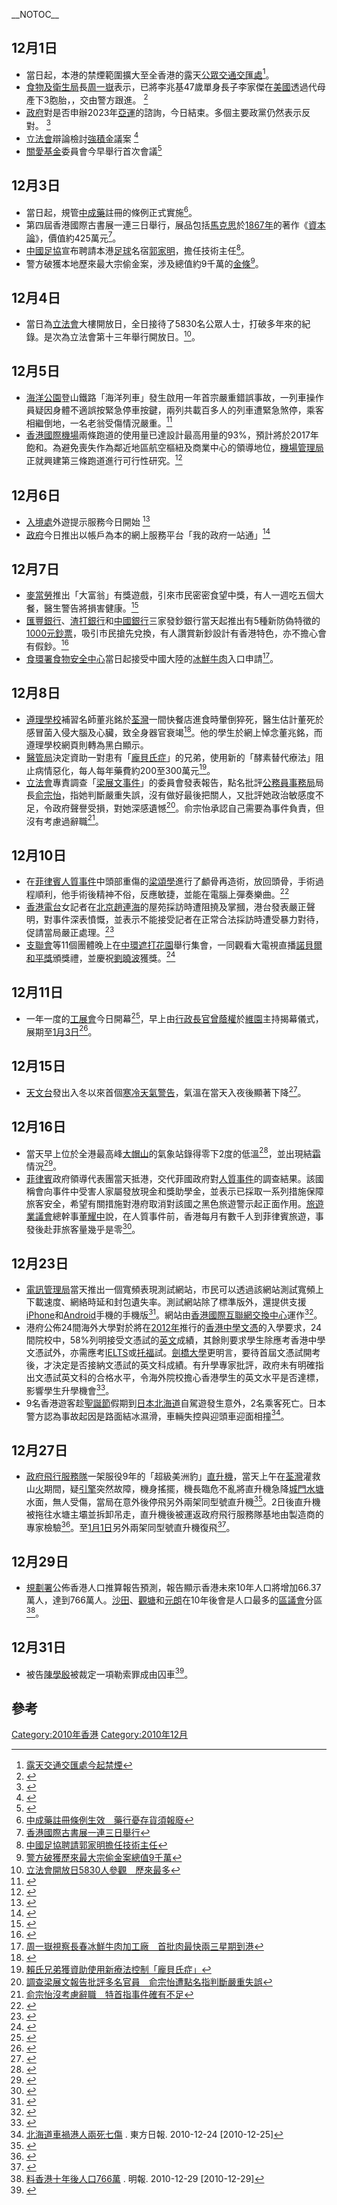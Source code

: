 <noinclude>{{NoteUTC+8}}
{{Portal:香港新聞動態/Calendar}}</noinclude>
__NOTOC__

==12月1日==
<!--* <ref>[]</ref>-->
*當日起，本港的禁煙範圍擴大至全香港的露天[[公共交通交匯處|公眾交通交匯處]]<ref>[http://rthk.hk/rthk/news/expressnews/20101201/news_20101201_55_716650.htm 露天交通交匯處今起禁煙]</ref>。
*[[食物及衛生局|食物及衛生局]]長[[周一嶽|周一嶽]]表示，已將李兆基47歲單身長子李家傑在[[美國|美國]]透過代母產下3胞胎，，交由警方跟進。 <ref>{{Cite web |url=http://hk.news.yahoo.com/article/101201/4/ljg8.html |title=存档副本 |accessdate=2010-12-01 |archive-date=2010-12-04 |archive-url=https://web.archive.org/web/20101204105245/http://hk.news.yahoo.com/article/101201/4/ljg8.html |dead-url=no }}</ref>
*[[香港政府|政府]]對是否申辦2023年[[亞運|亞運]]的諮詢，今日結束。多個主要政黨仍然表示反對。 <ref>{{Cite web |url=http://hk.news.yahoo.com/article/101201/18/ljl8.html |title=存档副本 |accessdate=2010-12-01 |archive-date=2010-12-06 |archive-url=https://web.archive.org/web/20101206055715/http://hk.news.yahoo.com/article/101201/18/ljl8.html |dead-url=no }}</ref>
*[[香港特別行政區立法會|立法會]]辯論檢討[[強積金|強積金]]議案 <ref>{{Cite web |url=http://hk.news.yahoo.com/article/101201/18/ljgp.html |title=存档副本 |accessdate=2010-12-01 |archive-date=2010-12-04 |archive-url=https://web.archive.org/web/20101204122802/http://hk.news.yahoo.com/article/101201/18/ljgp.html |dead-url=no }}</ref>
*[[關愛基金|關愛基金]]委員會今早舉行首次會議<ref>{{Cite web |url=http://hk.news.yahoo.com/article/101201/18/ljal.html |title=存档副本 |accessdate=2010-12-01 |archive-date=2010-12-05 |archive-url=https://web.archive.org/web/20101205003754/http://hk.news.yahoo.com/article/101201/18/ljal.html |dead-url=no }}</ref>

==12月3日==
*當日起，規管[[中成藥|中成藥]]註冊的條例正式實施<ref>[http://rthk.hk/rthk/news/expressnews/20101203/news_20101203_55_717166.htm 中成藥註冊條例生效　藥行憂存貨須報廢]</ref>。
*第四屆香港國際古書展一連三日舉行，展品包括[[馬克思|馬克思]]於[[1867年|1867年]]的著作《[[資本論|資本論]]》，價值約425萬元<ref>[http://rthk.hk/rthk/news/expressnews/20101203/news_20101203_55_717330.htm 香港國際古書展一連三日舉行]</ref>。
*[[中國足協|中國足協]]宣布聘請本港[[足球|足球]]名宿[[郭家明|郭家明]]，擔任技術主任<ref>[http://rthk.hk/rthk/news/expressnews/20101203/news_20101203_55_717317.htm 中國足協聘請郭家明擔任技術主任]</ref>。
*警方破獲本地歷來最大宗偷金案，涉及總值約9千萬的[[金條|金條]]<ref>[http://rthk.hk/rthk/news/expressnews/20101203/news_20101203_55_717257.htm 警方破獲歷來最大宗偷金案總值9千萬]</ref>。
==12月4日==
*當日為[[香港特別行政區立法會|立法會]]大樓開放日，全日接待了5830名公眾人士，打破多年來的紀錄。是次為立法會第十三年舉行開放日。<ref>[http://rthk.hk/rthk/news/expressnews/20101204/news_20101204_55_717511.htm 立法會開放日5830人參觀　歷來最多]</ref>。

==12月5日==
*[[香港海洋公園|海洋公園]]登山鐵路「海洋列車」發生啟用一年首宗嚴重錯誤事故，一列車操作員疑因身體不適誤按緊急停車按鍵，兩列共載百多人的列車遭緊急煞停，乘客相繼倒地，一名老翁受傷情況嚴重。<ref>{{Cite web |url=http://orientaldaily.on.cc/cnt/news/20101206/00174_001.html |title=海洋列車煞錯掣 百遊客「搖骰仔」 阿伯撞甩牙命危 |accessdate=2010-12-09 |archive-date=2010-12-08 |archive-url=https://web.archive.org/web/20101208032251/http://orientaldaily.on.cc/cnt/news/20101206/00174_001.html |dead-url=no }}</ref>
*[[香港國際機場|香港國際機場]]兩條跑道的使用量已達設計最高用量的93%，預計將於2017年飽和。為避免喪失作為鄰近地區航空樞紐及商業中心的領導地位，[[香港機場管理局|機場管理局]]正就興建第三條跑道進行可行性研究。<ref>{{Cite web |url=http://orientaldaily.on.cc/cnt/news/20101206/00176_023.html |title=存档副本 |accessdate=2010-12-09 |archive-date=2010-12-09 |archive-url=https://web.archive.org/web/20101209021845/http://orientaldaily.on.cc/cnt/news/20101206/00176_023.html |dead-url=no }}</ref>

==12月6日==
<!--* <ref>[]</ref>-->
*[[入境處|入境處]]外遊提示服務今日開始 <ref>{{Cite web |url=http://hk.news.yahoo.com/article/101201/18/ljk2.html |title=存档副本 |accessdate=2010-12-01 |archive-date=2010-12-04 |archive-url=https://web.archive.org/web/20101204160144/http://hk.news.yahoo.com/article/101201/18/ljk2.html |dead-url=no }}</ref>
*[[香港政府|政府]]今日推出以帳戶為本的網上服務平台「我的政府一站通」<ref>{{Cite web |url=http://hk.news.yahoo.com/article/101201/4/ljew.html |title=存档副本 |accessdate=2010-12-01 |archive-date=2010-12-05 |archive-url=https://web.archive.org/web/20101205024630/http://hk.news.yahoo.com/article/101201/4/ljew.html |dead-url=no }}</ref>

==12月7日==
*[[麥當勞|麥當勞]]推出「大富翁」有獎遊戲，引來市民密密食望中獎，有人一週吃五個大餐，醫生警告將損害健康。<ref>{{Cite web |url=http://news.mingpao.com/20101208/gca1.htm |title=大富翁遊戲 市民狂啃麥當勞 「一周食10個加大餐」 醫生警告損健康 |accessdate=2010-12-08 |archive-date=2010-12-11 |archive-url=https://web.archive.org/web/20101211210053/http://news.mingpao.com/20101208/gca1.htm |dead-url=no }}</ref>
*[[匯豐銀行|匯豐銀行]]、[[渣打銀行|渣打銀行]]和[[中國銀行|中國銀行]]三家發鈔銀行當天起推出有5種新防偽特徵的[[港幣|1000元鈔票]]，吸引市民搶先兌換，有人讚賞新鈔設計有香港特色，亦不擔心會有假鈔。<ref>{{Cite web |url=http://news.mingpao.com/20101208/ggb1.htm |title=趕換新鈔市民稱具香港特色 |accessdate=2010-12-08 |archive-date=2016-03-04 |archive-url=https://web.archive.org/web/20160304200730/http://news.mingpao.com/20101208/ggb1.htm |dead-url=no }}</ref>
*[[食環署|食環署]][[食物安全中心|食物安全中心]]當日起接受中國大陸的[[冰鮮|冰鮮]][[牛肉|牛肉]]入口申請<ref>[http://rthk.hk/rthk/news/expressnews/20101207/news_20101207_55_718195.htm 周一嶽視察長春冰鮮牛肉加工廠　首批肉最快兩三星期到港]</ref>。

==12月8日==
*[[遵理學校|遵理學校]]補習名師董兆銘於[[荃灣|荃灣]]一間快餐店進食時暈倒猝死，醫生估計董死於感冒菌入侵大腦及心臟，致全身器官衰竭<ref>{{Cite web |url=http://orientaldaily.on.cc/cnt/news/20101209/00176_048.html |title=遵理補習名師暈到猝死 |accessdate=2010-12-09 |archive-date=2010-12-12 |archive-url=https://web.archive.org/web/20101212093632/http://orientaldaily.on.cc/cnt/news/20101209/00176_048.html |dead-url=no }}</ref>。他的學生於網上悼念董兆銘，而遵理學校網頁則轉為黑白顯示。
*[[醫管局|醫管局]]決定資助一對患有「[[龐貝氏症|龐貝氏症]]」的兄弟，使用新的「酵素替代療法」阻止病情惡化，每人每年藥費約200至300萬元<ref>[http://rthk.hk/rthk/news/expressnews/20101208/news_20101208_55_718481.htm 賴氏兄弟獲資助使用新療法控制「龐貝氏症」]</ref>。
*[[香港特別行政區立法會|立法會]]專責調查「[[梁展文事件|梁展文事件]]」的委員會發表報告，點名批評[[公務員事務局|公務員事務局]]局長[[俞宗怡|俞宗怡]]，指她判斷嚴重失誤，沒有做好最後把關人，又批評她政治敏感度不足，令政府聲譽受損，對她深感遺憾<ref>[http://rthk.hk/rthk/news/expressnews/20101208/news_20101208_55_718302.htm 調查梁展文報告批評多名官員　俞宗怡遭點名指判斷嚴重失誤]</ref>。俞宗怡承認自己需要為事件負責，但沒有考慮過辭職<ref>[http://rthk.hk/rthk/news/expressnews/20101208/news_20101208_55_718448.htm 俞宗怡沒考慮辭職　特首指事件確有不足]</ref>。

==12月10日==
*在[[菲律賓人質事件|菲律賓人質事件]]中頭部重傷的[[梁頌學|梁頌學]]進行了顱骨再造術，放回頭骨，手術過程順利，他手術後精神不俗，反應敏捷，並能在電腦上彈奏樂曲。<ref>{{Cite web |url=http://inews.mingpao.com/htm/INews/20101210/gb51850c.htm |title=梁頌學顱骨再造過程順利 |accessdate=2010-12-10 |archive-date=2010-12-15 |archive-url=https://web.archive.org/web/20101215214249/http://inews.mingpao.com/htm/INews/20101210/gb51850c.htm |dead-url=no }}</ref>
*[[香港電台|香港電台]]女記者在[[北京|北京]][[趙連海|趙連海]]的屋苑採訪時遭阻撓及掌摑，港台發表嚴正聲明，對事件深表憤慨，並表示不能接受記者在正常合法採訪時遭受暴力對待，促請當局嚴正處理。<ref>{{Cite web |url=http://inews.mingpao.com/htm/INews/20101210/gb51532i.htm |title=駐京記者遭掌摑 港台憤慨 |accessdate=2010-12-10 |archive-date=2010-12-11 |archive-url=https://web.archive.org/web/20101211233509/http://inews.mingpao.com/htm/INews/20101210/gb51532i.htm |dead-url=no }}</ref>
*[[支聯會|支聯會]]等11個團體晚上在[[中環|中環]][[遮打花園|遮打花園]]舉行集會，一同觀看大電視直播[[2010年诺贝尔和平奖|諾貝爾和平獎]]頒獎禮，並慶祝[[劉曉波|劉曉波]]獲獎。<ref>{{Cite web |url=http://inews.mingpao.com/htm/INews/20101210/gb52148a.htm |title=逾百人中環觀看諾獎頒獎 |accessdate=2010-12-10 |archive-date=2010-12-14 |archive-url=https://web.archive.org/web/20101214095910/http://inews.mingpao.com/htm/INews/20101210/gb52148a.htm |dead-url=no }}</ref>

==12月11日==
<!--* <ref>[]</ref>-->
*一年一度的[[工展會|工展會]]今日開幕<ref>{{Cite web |url=http://hk.news.yahoo.com/article/101201/18/ljjp.html |title=存档副本 |accessdate=2010-12-01 |archive-date=2010-12-04 |archive-url=https://web.archive.org/web/20101204123344/http://hk.news.yahoo.com/article/101201/18/ljjp.html |dead-url=no }}</ref>，早上由[[行政長官|行政長官]][[曾蔭權|曾蔭權]]於[[維園|維園]]主持揭幕儀式，展期至[[1月3日|1月3日]]<ref>{{Cite web |url=http://inews.mingpao.com/htm/INews/20101211/gb61508i.htm |title=工展開幕 |accessdate=2010-12-11 |archive-date=2010-12-14 |archive-url=https://web.archive.org/web/20101214101019/http://inews.mingpao.com/htm/INews/20101211/gb61508i.htm |dead-url=no }}</ref>。
==12月15日==
*[[香港天文台|天文台]]發出入冬以來首個[[香港寒冷天氣警告|寒冷天氣警告]]，氣溫在當天入夜後顯著下降<ref>{{Cite web |url=http://hk.news.yahoo.com/article/101215/18/ls00.html |title=入夜後氣溫將顯著下降當局開放11間避寒中心 |accessdate=2010-12-15 |archive-date=2010-12-19 |archive-url=https://web.archive.org/web/20101219023508/http://hk.news.yahoo.com/article/101215/18/ls00.html |dead-url=no }}</ref>。

==12月16日==
*當天早上位於全港最高峰[[大帽山|大帽山]]的氣象站錄得零下2度的低溫<ref>{{Cite web |url=http://inews.mingpao.com/htm/INews/20101216/gb41406a.htm |title=大帽山錄得零下2度低溫 |accessdate=2010-12-16 |archive-date=2011-12-05 |archive-url=https://web.archive.org/web/20111205140223/http://inews.mingpao.com/htm/INews/20101216/gb41406a.htm |dead-url=no }}</ref>，並出現結[[霜|霜]]情況<ref>{{Cite web |url=http://inews.mingpao.com/htm/INews/20101216/gb42032c.htm |title=大帽山今早結霜 |accessdate=2010-12-16 |archive-date=2011-12-05 |archive-url=https://web.archive.org/web/20111205142128/http://inews.mingpao.com/htm/INews/20101216/gb42032c.htm |dead-url=no }}</ref>。
*[[菲律賓|菲律賓]]政府領導代表團當天抵港，交代菲國政府對[[菲律賓人質事件|人質事件]]的調查結果。該國稱會向事件中受害人家屬發放現金和獎助學金，並表示已採取一系列措施保障旅客安全，希望有關措施對港府取消對該國之黑色旅遊警示起正面作用。[[香港旅遊業議會|旅遊業議會]]總幹事[[董耀中|董耀中]]說，在人質事件前，香港每月有數千人到菲律賓旅遊，事發後赴菲旅客量幾乎是零<ref>{{Cite web |url=http://inews.mingpao.com/htm/INews/20101216/gb41652a.htm |title=菲願向受害人質家屬發放現金 |accessdate=2010-12-16 |archive-date=2010-12-19 |archive-url=https://web.archive.org/web/20101219204514/http://inews.mingpao.com/htm/INews/20101216/gb41652a.htm |dead-url=no }}</ref>。

==12月23日==
*[[電訊管理局|電訊管理局]]當天推出一個寬頻表現測試網站，市民可以透過該網站測試寬頻上下載速度、網絡時延和封包遺失率。測試網站除了標準版外，還提供支援[[iPhone|iPhone]]和[[Android|Android]]手機的手機版<ref>{{Cite web |url=http://speedtest.ofta.gov.hk/indexc.html |title=電訊局寬頻測試表現 |access-date=2010-12-23 |archive-url=https://web.archive.org/web/20101226080143/http://speedtest.ofta.gov.hk/indexc.html |archive-date=2010-12-26 |dead-url=yes }}</ref>。網站由[[香港互聯網交換中心|香港國際互聯網交換中心]]運作<ref>{{Cite web |url=http://hk.news.yahoo.com/article/101223/4/lwe6.html |title=電訊局推出寬頻測試網站 |accessdate=2010-12-23 |archive-date=2010-12-27 |archive-url=https://web.archive.org/web/20101227012745/http://hk.news.yahoo.com/article/101223/4/lwe6.html |dead-url=no }}</ref>。
*港府公佈24間海外大學對於將在[[2012年|2012年]]推行的[[香港中學文憑|香港中學文憑]]的入學要求，24間院校中，58%列明接受文憑試的[[英文|英文]]成績，其餘則要求學生除應考香港中學文憑試外，亦需應考[[IELTS|IELTS]]或[[托福|托福]]試。[[劍橋大學|劍橋大學]]更明言，要待首屆文憑試開考後，才決定是否接納文憑試的英文科成績。有升學專家批評，政府未有明確指出文憑試英文科的合格水平，令海外院校擔心香港學生的英文水平是否達標，影響學生升學機會<ref>{{Cite web |url=http://orientaldaily.on.cc/cnt/news/20101224/00176_013.html |title=海外院校冷待文憑試 |accessdate=2010-12-25 |archive-date=2010-12-27 |archive-url=https://web.archive.org/web/20101227050415/http://orientaldaily.on.cc/cnt/news/20101224/00176_013.html |dead-url=no }}</ref>。
*9名香港遊客趁[[聖誕節|聖誕節]]假期到[[日本|日本]][[北海道|北海道]]自駕遊發生意外，2名乘客死亡。日本警方認為事故起因是路面結冰濕滑，車輛失控與迎頭車迎面相撞<ref>[http://orientaldaily.on.cc/cnt/news/20101224/00176_009.html 北海道車禍港人兩死七傷] {{Wayback|url=http://orientaldaily.on.cc/cnt/news/20101224/00176_009.html |date=20101226011420 }}. 東方日報. 2010-12-24 [2010-12-25]</ref>。

==12月27日==
*[[政府飛行服務隊|政府飛行服務隊]]一架服役9年的「超級美洲豹」[[直升機|直升機]]，當天上午在[[荃灣|荃灣]]灌救山[[火|火]]期間，疑[[引擎|引擎]]突然故障，機身搖擺，機長臨危不亂將直升機急降[[城門水塘|城門水塘]]水面，無人受傷，當局在意外後停飛另外兩架同型號直升機<ref>{{cite web|url=http://orientaldaily.on.cc/cnt/news/20101228/00174_001.html|title=引擎故障 直升機急降水塘|publisher=東方日報|date=2010-12-28|accessdate=2010-12-31|archive-date=2010-12-30|archive-url=https://web.archive.org/web/20101230015556/http://orientaldaily.on.cc/cnt/news/20101228/00174_001.html|dead-url=no}}</ref>。2日後直升機被拖往水塘主壩並拆卸吊走，直升機後被運返政府飛行服務隊基地由製造商的專家檢驗<ref>{{cite web|url=http://orientaldaily.on.cc/cnt/news/20101230/00176_022.html|title=巨臂吊走「濕水豹」|publisher=東方日報|date=2010-12-30|accessdate=2010-12-31|archive-date=2011-01-02|archive-url=https://web.archive.org/web/20110102041417/http://orientaldaily.on.cc/cnt/news/20101230/00176_022.html|dead-url=no}}</ref>。至[[1月1日|1月1日]]另外兩架同型號直升機復飛<ref>{{cite web|url=http://www.news.gov.hk/tc/categories/law_order/html/2011/01/20110101_132936.shtml|title=超級美洲豹直升機復飛|publisher=政府新聞網|date=2011-01-01|accessdate=2011-01-02|archive-date=2011-01-11|archive-url=https://web.archive.org/web/20110111045817/http://www.news.gov.hk/tc/categories/law_order/html/2011/01/20110101_132936.shtml|dead-url=no}}</ref>。

==12月29日==
*[[規劃署|規劃署]]公佈香港人口推算報告預測，報告顯示香港未來10年人口將增加66.37萬人，達到766萬人。[[沙田區|沙田]]、[[觀塘區|觀塘]]和[[元朗區|元朗]]在10年後會是人口最多的[[香港區議會|區議會]]分區<ref>[http://inews.mingpao.com/htm/INews/20101229/gb32213c.htm 料香港十年後人口766萬] {{Wayback|url=http://inews.mingpao.com/htm/INews/20101229/gb32213c.htm |date=20101231064339 }}. 明報. 2010-12-29 [2010-12-29]</ref>。

==12月31日==
*被告[[陳學殷|陳學殷]]被裁定一項勒索罪成由囚車<ref>{{Cite web |url=https://orientaldaily.on.cc/cnt/news/20110101/00176_016.html |title=勒索富商陳學殷候判刑 |accessdate=2019-12-31 |archive-date=2016-03-04 |archive-url=https://web.archive.org/web/20160304221732/http://orientaldaily.on.cc/cnt/news/20110101/00176_016.html |dead-url=no }}</ref>。

==參考==
{{reflist|2}}
{{過去香港新聞動態存檔}}
[[Category:2010年香港|Category:2010年香港]]
[[Category:2010年12月|Category:2010年12月]]